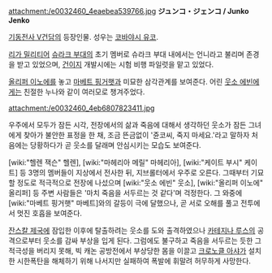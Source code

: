 attachment:/e0032460_4eaebea539766.jpg
'''ジュンコ・ジェンコ / Junko Jenko'''

[[기동전사 V건담]]의 등장인물. 성우는 [[코바야시 유코]].

[[리가 밀리티어]] [[슈라크 부대]]의 초기 멤버로 슈라크 부대 내에서는 언니라고 불리며 존경을 받고 있었으며, [[건이지]] 개발시에는 시험 비행 파일럿을 맡고 있었다.

[[올리퍼 이노에]]를 놓고 [[마베트 핑거햇]]과 미묘한 삼각관계를 보여준다. 어린 [[웃소 에빈]]에게는 친절한 누나와 같이 여러모로 챙겨주었다. 

attachment:/e0032460_4eb6807823411.jpg

우주에서 모두가 잠든 시각, 전장에서의 삶과 죽음에 대해서 생각하던 웃소가 잠든 그녀에게 찾아가 불안한 표정을 한 채, 조금 뜬금없이 '쥰코씨, 죽지 마세요.'라고 말하자 처음에는 당황하다가 곧 웃소를 달래며 안심시키는 모습도 보여준다.

[wiki:"헬렌 잭슨" 헬렌], [wiki:"마헤리아 메릴" 마헤리아], [wiki:"케이트 부시" 케이트] 등 3명의 멤버들이 지상에서 전사한 뒤, 지브롤터에서 우주로 오른다. 그때부터 기묘할 정도로 적극적으로 전장에 나섰으며 [wiki:"웃소 에빈" 웃소], [wiki:"올리퍼 이노에" 올리퍼] 등 주변 사람들은 '마치 죽음을 서두르는 것 같다'며 걱정한다. 그 와중에 [wiki:"마베트 핑거햇" 마베트]와의 갈등이 극에 달했으나, 곧 서로 오해를 풀고 전투에서 멋진 호흡을 보여준다.  

[[잔스칼 제국]]에 잠입한 이후에 탈출하려는 웃소를 도와 출격하였으나 [[카테지나 루스]]의 공격으로부터 웃소를 감싸 부상을 입게 된다. 그럼에도 불구하고 죽음을 서두르는 듯한 그 적극성을 버리지 못해, 빅 캐논 공방전에서 부상당한 몸을 이끌고 [[크로노클 아샤]]가 설치한 시한폭탄을 해체하기 위해 나서지만 실패하여 폭발에 휘말려 허무하게 사망한다.
